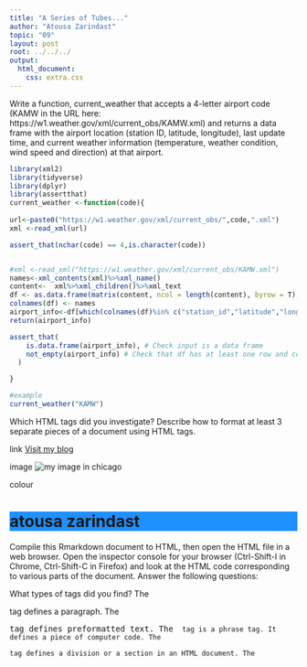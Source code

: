 ```yaml
---
title: "A Series of Tubes..."
author: "Atousa Zarindast"
topic: "09"
layout: post
root: ../../../
output: 
  html_document: 
    css: extra.css
---
```



Write a function, current_weather that accepts a 4-letter airport code (KAMW in the URL here: https://w1.weather.gov/xml/current_obs/KAMW.xml) and returns a data frame with the airport location (station ID, latitude, longitude), last update time, and current weather information (temperature, weather condition, wind speed and direction) at that airport. 
```r
library(xml2)
library(tidyverse)
library(dplyr)
library(assertthat)
current_weather <-function(code){
  
url<-paste0("https://w1.weather.gov/xml/current_obs/",code,".xml")
xml <-read_xml(url) 

assert_that(nchar(code) == 4,is.character(code))


#xml <-read_xml("https://w1.weather.gov/xml/current_obs/KAMW.xml") 
names<-xml_contents(xml)%>%xml_name()  
content<-  xml%>%xml_children()%>%xml_text
df <- as.data.frame(matrix(content, ncol = length(content), byrow = T), stringsAsFactors = F)
colnames(df) <- names
airport_info<-df[which(colnames(df)%in% c("station_id","latitude","longitude","observation_time","weather","temperature_string","wind_dir","wind_mph"))]
return(airport_info)

assert_that(
    is.data.frame(airport_info), # Check input is a data frame
    not_empty(airport_info) # Check that df has at least one row and column
  )

}

#example
current_weather("KAMW")
```
Which HTML tags did you investigate? Describe how to format at least 3 separate pieces of a document using HTML tags.

link
<a href="https://atousaz.github.io/">Visit my blog</a> 

image
<img src="https://github.com/atousaz/atousaz.github.io/blob/master/image/2018.jpg" alt="my image in chicago"> 

colour
 <h1 style="background-color:DodgerBlue;">atousa zarindast</h1>
 
 
Compile this Rmarkdown document to HTML, then open the HTML file in a web browser. Open the inspector console for your browser (Ctrl-Shift-I in Chrome, Ctrl-Shift-C in Firefox) and look at the HTML code corresponding to various parts of the document.
Answer the following questions:

  What types of tags did you find?
    The <p> tag defines a paragraph.
    The <pre> tag defines preformatted text.
    The <code> tag is a phrase tag. It defines a piece of     computer code. 
    The <div> tag defines a division or a section in an      HTML document.
    The <script> tag is used to define a client-side         script (JavaScript).
    
    
    How are code chunks formatted in HTML?
    
    with <pre class="r">

    What differences are there in the HTML markup for R code chunks and R output blocks?
this is for code chunk
    <pre class="r">
    <code class="h1js">
    <span class..</span>
    ....
    ....
    ...
    </code>
this is for R output block
    </pre>
     <code class="h1js"> </code>
    </pre>
seems that R code chunk has class="r"
    
rvest package, which is part of the tidyverse, makes it (relatively) easy to pull specific pieces from structured documents. The html_nodes function selects nodes using either xpath or css, and additional functions such as html_attrs, html_text, and html_table pull information out of the markup text.
Choose a Wikipedia page that has at least one image to test the rvest package out
```r
library(rvest)
library(purrr)
html <-read_html("https://en.wikipedia.org/wiki/Nowruz")
t<-html%>%html_nodes(".infobox")%>%html_table()%>% flatten %>% map_dfr(data.frame)
#html%>%html_nodes(".image") %>% html_attr("alt")

```

